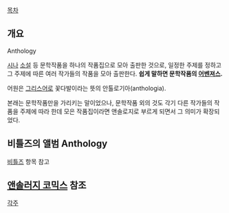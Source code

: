 [[목차]]
== 개요 ==
Anthology

[[시]]나 [[소설]] 등 문학작품을 하나의 작품집으로 모아 출판한 것으로, 일정한 주제를 정하고 그 주제에 따른 여러 작가들의 작품을 모아 출판한다. '''쉽게 말하면 문학작품의 [[어벤져스]].'''

어원은 [[그리스어]]로 꽃다발이라는 뜻의 안톨로기아(anthologia). 

본래는 문학작품만을 가리키는 말이었으나, 문학작품 외의 것도 각기 다른 작가들의 작품을 주제에 따라 한데 모은 작품집이라면 앤솔로지로 부르게 되면서 그 의미가 확장되었다.

== 비틀즈의 앨범 Anthology ==
[[비틀즈]] 항목 참고

== [[앤솔러지 코믹스]] 참조 ==


[[각주]]
